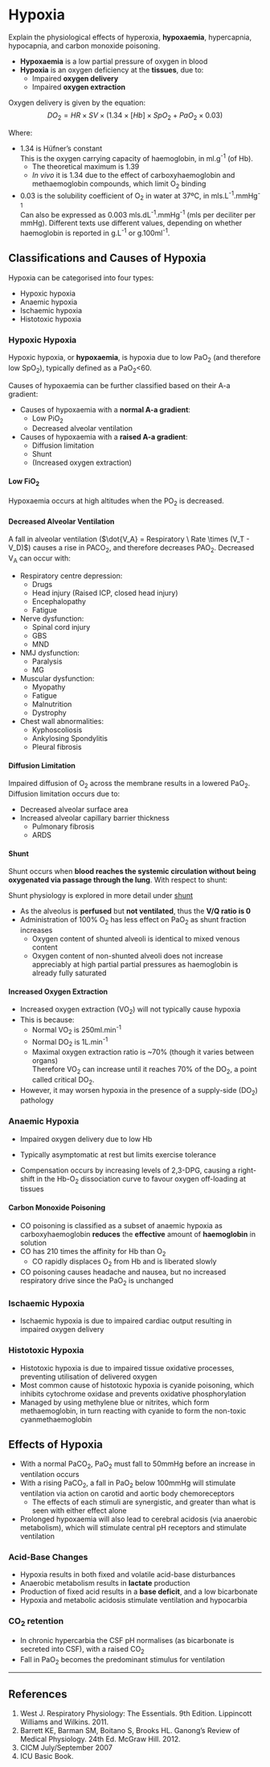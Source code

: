 # Hypoxia

:::CICM
Explain the physiological effects of hyperoxia, **hypoxaemia**, hypercapnia, hypocapnia, and carbon monoxide poisoning.
:::

* **Hypoxaemia** is a low partial pressure of oxygen in blood
* **Hypoxia** is an oxygen deficiency at the **tissues**, due to:
    * Impaired **oxygen delivery**
    * Impaired **oxygen extraction**
 
 
Oxygen delivery is given by the equation:
$$DO_2 = HR \times SV \times (1.34 \times[Hb] \times SpO_2 + PaO_2 \times 0.03)$$

Where:

* 1.34 is Hüfner's constant\
  This is the oxygen carrying capacity of haemoglobin, in ml.g^-1^ (of Hb).
    * The theoretical maximum is 1.39
    * *In vivo* it is 1.34 due to the effect of carboxyhaemoglobin and methaemoglobin compounds, which limit O~2~ binding
* 0.03 is the solubility coefficient of O~2~ in water at 37ºC, in mls.L^-1^.mmHg^-1^\
Can also be expressed as 0.003 mls.dL^-1^.mmHg^-1^ (mls per deciliter per mmHg). Different texts use different values, depending on whether haemoglobin is reported in g.L^-1^ or g.100ml^-1^.

## Classifications and Causes of Hypoxia

Hypoxia can be categorised into four types:

* Hypoxic hypoxia
* Anaemic hypoxia
* Ischaemic hypoxia
* Histotoxic hypoxia

### Hypoxic Hypoxia

Hypoxic hypoxia, or **hypoxaemia**, is hypoxia due to low PaO~2~ (and therefore low SpO~2~), typically defined as a PaO~2~<60.

Causes of hypoxaemia can be further classified based on their A-a gradient:

* Causes of hypoxaemia with a **normal A-a gradient**:
    * Low PiO~2~
    * Decreased alveolar ventilation
* Causes of hypoxaemia with a **raised A-a gradient**:
    * Diffusion limitation
    * Shunt
    * (Increased oxygen extraction)


#### Low FiO~2~

Hypoxaemia occurs at high altitudes when the PO~2~ is decreased.

#### Decreased Alveolar Ventilation\

A fall in alveolar ventilation ($\dot{V_A} = Respiratory \ Rate \times (V_T - V_D)$) causes a rise in PACO~2~, and therefore decreases PAO~2~. Decreased V~A~ can occur with:

* Respiratory centre depression:
    * Drugs
    * Head injury (Raised ICP, closed head injury)
    * Encephalopathy
    * Fatigue
* Nerve dysfunction:
    * Spinal cord injury
    * GBS
    * MND
* NMJ dysfunction:
    * Paralysis
    * MG
* Muscular dysfunction:
    * Myopathy
    * Fatigue
    * Malnutrition
    * Dystrophy
* Chest wall abnormalities:
    * Kyphoscoliosis
    * Ankylosing Spondylitis
    * Pleural fibrosis

#### Diffusion Limitation\

Impaired diffusion of O~2~ across the membrane results in a lowered PaO~2~. Diffusion limitation occurs due to:

* Decreased alveolar surface area
* Increased alveolar capillary barrier thickness
  * Pulmonary fibrosis
  * ARDS

#### Shunt\

Shunt occurs when **blood reaches the systemic circulation without being oxygenated via passage through the lung**. With respect to shunt:

::: column-margin
Shunt physiology is explored in more detail under [shunt](shunt.md)
:::

* As the alveolus is **perfused** but **not ventilated**, thus the **V/Q ratio is 0**
* Administration of 100% O~2~ has less effect on PaO~2~ as shunt fraction increases
    * Oxygen content of shunted alveoli is identical to mixed venous content
    * Oxygen content of non-shunted alveoli does not increase appreciably at high partial partial pressures as haemoglobin is already fully saturated

#### Increased Oxygen Extraction

* Increased oxygen extraction (VO~2~) will not typically cause hypoxia
* This is because:
    * Normal VO~2~ is 250ml.min^-1^
    * Normal DO~2~ is 1L.min^-1^\
    * Maximal oxygen extraction ratio is ~70% (though it varies between organs)\
    Therefore VO~2~ can increase until it reaches 70% of the DO~2~, a point called critical DO~2~.
* However, it may worsen hypoxia in the presence of a supply-side (DO~2~) pathology


### Anaemic Hypoxia

* Impaired oxygen delivery due to low Hb
* Typically asymptomatic at rest but limits exercise tolerance

* Compensation occurs by increasing levels of 2,3-DPG, causing a right-shift in the Hb-O~2~ dissociation curve to favour oxygen off-loading at tissues

#### Carbon Monoxide Poisoning

* CO poisoning is classified as a subset of anaemic hypoxia as carboxyhaemoglobin **reduces** the **effective** amount of **haemoglobin** in solution
* CO has 210 times the affinity for Hb than O~2~
    * CO rapidly displaces O~2~ from Hb and is liberated slowly
* CO poisoning causes headache and nausea, but no increased respiratory drive since the PaO~2~ is unchanged

### Ischaemic Hypoxia

* Ischaemic hypoxia is due to impaired cardiac output resulting in impaired oxygen delivery

### Histotoxic Hypoxia

* Histotoxic hypoxia is due to impaired tissue oxidative processes, preventing utilisation of delivered oxygen
* Most common cause of histotoxic hypoxia is cyanide poisoning, which inhibits cytochrome oxidase and prevents oxidative phosphorylation
* Managed by using methylene blue or nitrites, which form methaemoglobin, in turn reacting with cyanide to form the non-toxic cyanmethaemoglobin

## Effects of Hypoxia

* With a normal PaCO~2~, PaO~2~ must fall to 50mmHg before an increase in ventilation occurs
* With a rising PaCO~2~, a fall in PaO~2~ below 100mmHg will stimulate ventilation via action on carotid and aortic body chemoreceptors
    * The effects of each stimuli are synergistic, and greater than what is seen with either effect alone
* Prolonged hypoxaemia will also lead to cerebral acidosis (via anaerobic metabolism), which will stimulate central pH receptors and stimulate ventilation

### Acid-Base Changes

* Hypoxia results in both fixed and volatile acid-base disturbances
* Anaerobic metabolism results in **lactate** production
* Production of fixed acid results in a **base deficit**, and a low bicarbonate
* Hypoxia and metabolic acidosis stimulate ventilation and hypocarbia

### CO~2~ retention

* In chronic hypercarbia the CSF pH normalises (as bicarbonate is secreted into CSF), with a raised CO~2~
* Fall in PaO~2~ becomes the predominant stimulus for ventilation

---

## References

1. West J. Respiratory Physiology: The Essentials. 9th Edition. Lippincott Williams and Wilkins. 2011.
2. Barrett KE, Barman SM, Boitano S, Brooks HL. Ganong's Review of Medical Physiology. 24th Ed. McGraw Hill. 2012.
3. CICM July/September 2007
4. ICU Basic Book.